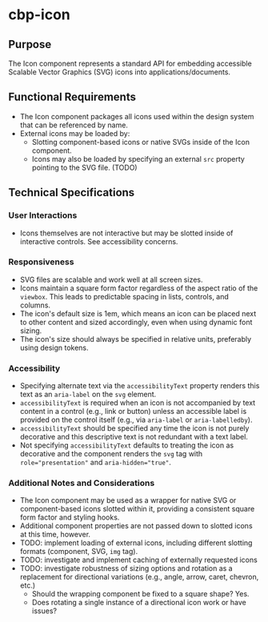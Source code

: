 
<Meta title="Components/Icon/Specifications" />

# cbp-icon

## Purpose

The Icon component represents a standard API for embedding accessible Scalable Vector Graphics (SVG) icons into applications/documents.

## Functional Requirements

* The Icon component packages all icons used within the design system that can be referenced by name.
* External icons may be loaded by:
  * Slotting component-based icons or native SVGs inside of the Icon component.
  * Icons may also be loaded by specifying an external `src` property pointing to the SVG file. (TODO)

## Technical Specifications

### User Interactions

* Icons themselves are not interactive but may be slotted inside of interactive controls. See accessibility concerns.

### Responsiveness

* SVG files are scalable and work well at all screen sizes.
* Icons maintain a square form factor regardless of the aspect ratio of the `viewbox`. This leads to predictable spacing in lists, controls, and columns.
* The icon's default size is 1em, which means an icon can be placed next to other content and sized accordingly, even when using dynamic font sizing.
* The icon's size should always be specified in relative units, preferably using design tokens.

### Accessibility

* Specifying alternate text via the `accessibilityText` property renders this text as an `aria-label` on the `svg` element.
* `accessibilityText` is required when an icon is not accompanied by text content in a control (e.g., link or button) unless an accessible label is provided on the control itself (e.g., via `aria-label` or `aria-labelledby`).
* `accessibilityText` should be specified any time the icon is not purely decorative and this descriptive text is not redundant with a text label.
* Not specifying `accessibilityText` defaults to treating the icon as decorative and the component renders the `svg` tag with `role="presentation"` and `aria-hidden="true"`.

### Additional Notes and Considerations

* The Icon component may be used as a wrapper for native SVG or component-based icons slotted within it, providing a consistent square form factor and styling hooks.
* Additional component properties are not passed down to slotted icons at this time, however.
* TODO: implement loading of external icons, including different slotting formats (component, SVG, `img` tag).
* TODO: investigate and implement caching of externally requested icons
* TODO: investigate robustness of sizing options and rotation as a replacement for directional variations (e.g., angle, arrow, caret, chevron, etc.)
  * Should the wrapping component be fixed to a square shape? Yes.
  * Does rotating a single instance of a directional icon work or have issues? 
  

